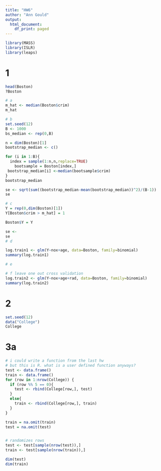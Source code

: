 ```yaml
---
title: "HW6"
author: "Ann Gould"
output:
  html_document:
    df_print: paged
---
```


```r
library(MASS)
library(ISLR)
library(leaps)
```
# 1 
```r
head(Boston)
?Boston

# a 
m_hat <- median(Boston$crim)
m_hat

# b
set.seed(12)
B <- 1000
bs_median <- rep(0,B)

n = dim(Boston)[1]
bootstrap_median <- c()

for (i in 1:B){
  index = sample(1:n,n,replace=TRUE)
	bootsample = Boston[index,]
 bootstrap_median[i] <-median(bootsample$crim)
}
bootstrap_median

se <- sqrt(sum((bootstrap_median-mean(bootstrap_median))^2)/(B-1))
se 

# c 
Y = rep(0,dim(Boston)[1])
Y[Boston$crim > m_hat] = 1

Boston$Y = Y
```

``` r

se <- 
se 
# d

log.train1 <- glm(Y~nox+age, data=Boston, family=binomial)
summary(log.train1)

# e 

# f leave one out cross validation
log.train2 <- glm(Y~nox+age+rad, data=Boston, family=binomial)
summary(log.train2)
```


# 2 
```r
set.seed(12)
data("College")
College
```

# 3a
```r

# i could write a function from the last hw
# but this is R. what is a user defined function anyways?
test <- data.frame()
train <- data.frame()
for (row in 1:nrow(College)) {
  if (row %% 5 == 0){
    test <- rbind(College[row,], test)
  }
  else{
    train <- rbind(College[row,], train)
  }
}

train = na.omit(train)
test = na.omit(test)


# randomizes rows 
test <- test[sample(nrow(test)),]
train <- test[sample(nrow(train)),]

dim(test)
dim(train)
```


